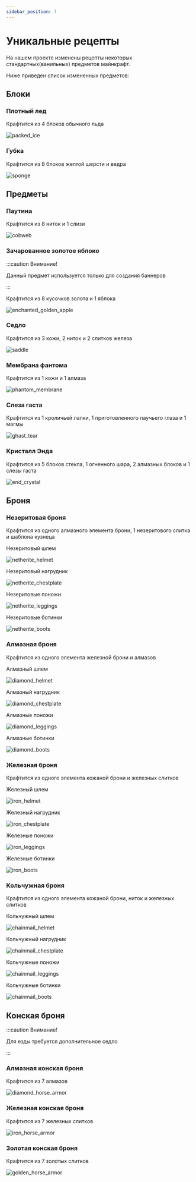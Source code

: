 ---
sidebar_position: 7
---

# Уникальные рецепты

На нашем проекте изменены рецепты некоторых стандартных(ванильных) предметов майнкрафт.

Ниже приведен список измененных предметов:

## Блоки

### **Плотный лед**

Крафтится из 4 блоков обычного льда

![packed_ice](/features/recipes/packed_ice.avif)

### **Губка**

Крафтится из 8 блоков желтой шерсти и ведра

![sponge](/features/recipes/sponge.avif)

## Предметы

### **Паутина**

Крафтится из 8 ниток и 1 слизи

![cobweb](/features/recipes/cobweb.avif)

### **Зачарованное золотое яблоко**

:::caution Внимание!

Данный предмет используется только для создания баннеров

:::

Крафтится из 8 кусочков золота и 1 яблока

![enchanted_golden_apple](/features/recipes/enchanted_golden_apple.avif)

### **Седло**

Крафтится из 3 кожи, 2 ниток и 2 слитков железа

![saddle](/features/recipes/saddle.avif)

### **Мембрана фантома**

Крафтится из 1 кожи и 1 алмаза

![phantom_membrane](/features/recipes/phantom_membrane.avif)

### **Слеза гаста**

Крафтится из 1 кроличьей лапки, 1 приготовленного паучьего глаза и 1 магмы

![ghast_tear](/features/recipes/ghast_tear.avif)

### **Кристалл Энда**

Крафтится из 5 блоков стекла, 1 огненного шара, 2 алмазных блоков и 1 слезы гаста

![end_crystal](/features/recipes/end_crystal.avif)

## Броня

### **Незеритовая броня**

Крафтится из одного алмазного элемента брони, 1 незеритового слитка и шаблона кузнеца

Незеритовый шлем

![netherite_helmet](/features/recipes/netherite_helmet.avif)

Незеритовый нагрудник

![netherite_chestplate](/features/recipes/netherite_chestplate.avif)

Незеритовые поножи

![netherite_leggings](/features/recipes/netherite_leggings.avif)

Незеритовые ботинки

![netherite_boots](/features/recipes/netherite_boots.avif)

### **Алмазная броня**

Крафтится из одного элемента железной брони и алмазов

Алмазный шлем

![diamond_helmet](/features/recipes/diamond_helmet.avif)

Алмазный нагрудник

![diamond_chestplate](/features/recipes/diamond_chestplate.avif)

Алмазные поножи

![diamond_leggings](/features/recipes/diamond_leggings.avif)

Алмазные ботинки

![diamond_boots](/features/recipes/diamond_boots.avif)

### **Железная броня**

Крафтится из одного элемента кожаной брони и железных слитков

Железный шлем

![iron_helmet](/features/recipes/iron_helmet.avif)

Железный нагрудник

![iron_chestplate](/features/recipes/iron_chestplate.avif)

Железные поножи

![iron_leggings](/features/recipes/iron_leggings.avif)

Железные ботинки

![iron_boots](/features/recipes/iron_boots.avif)

### **Кольчужная броня**

Крафтится из одного элемента кожаной брони, ниток и железных слитков

Кольчужный шлем

![chainmail_helmet](/features/recipes/chainmail_helmet.avif)

Кольчужный нагрудник

![chainmail_chestplate](/features/recipes/chainmail_chestplate.avif)

Кольчужные поножи

![chainmail_leggings](/features/recipes/chainmail_leggings.avif)

Кольчужные ботинки

![chainmail_boots](/features/recipes/chainmail_boots.avif)

## Конская броня

:::caution Внимание!

Для езды требуется дополнительное седло

:::

### **Алмазная конская броня**

Крафтится из 7 алмазов

![diamond_horse_armor](/features/recipes/diamond_horse_armor.avif)

### **Железная конская броня**

Крафтится из 7 железных слитков

![iron_horse_armor](/features/recipes/iron_horse_armor.avif)

### **Золотая конская броня**

Крафтится из 7 золотых слитков

![golden_horse_armor](/features/recipes/golden_horse_armor.avif)
